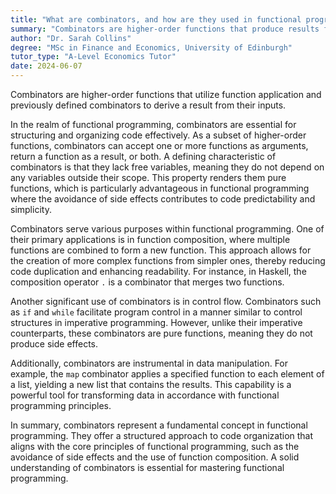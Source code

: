 ```yaml
---
title: "What are combinators, and how are they used in functional programming?"
summary: "Combinators are higher-order functions that produce results from inputs solely through function application and previously defined combinators, emphasizing their foundational role in functional programming."
author: "Dr. Sarah Collins"
degree: "MSc in Finance and Economics, University of Edinburgh"
tutor_type: "A-Level Economics Tutor"
date: 2024-06-07
---
```


Combinators are higher-order functions that utilize function application and previously defined combinators to derive a result from their inputs.

In the realm of functional programming, combinators are essential for structuring and organizing code effectively. As a subset of higher-order functions, combinators can accept one or more functions as arguments, return a function as a result, or both. A defining characteristic of combinators is that they lack free variables, meaning they do not depend on any variables outside their scope. This property renders them pure functions, which is particularly advantageous in functional programming where the avoidance of side effects contributes to code predictability and simplicity.

Combinators serve various purposes within functional programming. One of their primary applications is in function composition, where multiple functions are combined to form a new function. This approach allows for the creation of more complex functions from simpler ones, thereby reducing code duplication and enhancing readability. For instance, in Haskell, the composition operator `.` is a combinator that merges two functions.

Another significant use of combinators is in control flow. Combinators such as `if` and `while` facilitate program control in a manner similar to control structures in imperative programming. However, unlike their imperative counterparts, these combinators are pure functions, meaning they do not produce side effects.

Additionally, combinators are instrumental in data manipulation. For example, the `map` combinator applies a specified function to each element of a list, yielding a new list that contains the results. This capability is a powerful tool for transforming data in accordance with functional programming principles.

In summary, combinators represent a fundamental concept in functional programming. They offer a structured approach to code organization that aligns with the core principles of functional programming, such as the avoidance of side effects and the use of function composition. A solid understanding of combinators is essential for mastering functional programming.
    